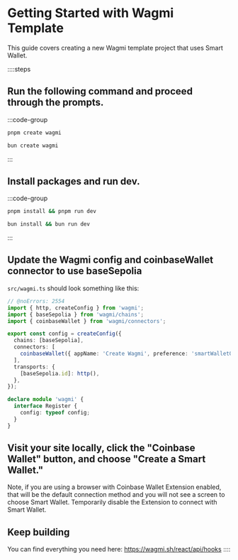 # Getting Started with Wagmi Template

This guide covers creating a new Wagmi template project that uses Smart Wallet.

::::steps
## Run the following command and proceed through the prompts.

:::code-group

```bash [pnpm]
pnpm create wagmi
```

```bash [bun]
bun create wagmi
```

:::

## Install packages and run dev.

:::code-group

```bash [pnpm]
pnpm install && pnpm run dev
```

```bash [bun]
bun install && bun run dev
```

:::

## Update the Wagmi config and coinbaseWallet connector to use baseSepolia

`src/wagmi.ts` should look something like this:

```ts twoslash
// @noErrors: 2554
import { http, createConfig } from 'wagmi';
import { baseSepolia } from 'wagmi/chains';
import { coinbaseWallet } from 'wagmi/connectors';

export const config = createConfig({
  chains: [baseSepolia],
  connectors: [
    coinbaseWallet({ appName: 'Create Wagmi', preference: 'smartWalletOnly' }),
  ],
  transports: {
    [baseSepolia.id]: http(),
  },
});

declare module 'wagmi' {
  interface Register {
    config: typeof config;
  }
}
```

## Visit your site locally, click the "Coinbase Wallet" button, and choose "Create a Smart Wallet."

Note, if you are using a browser with Coinbase Wallet Extension enabled,
that will be the default connection method and you will not see a screen to choose Smart Wallet.
Temporarily disable the Extension to connect with Smart Wallet.

## Keep building

You can find everything you need here: https://wagmi.sh/react/api/hooks
::::

